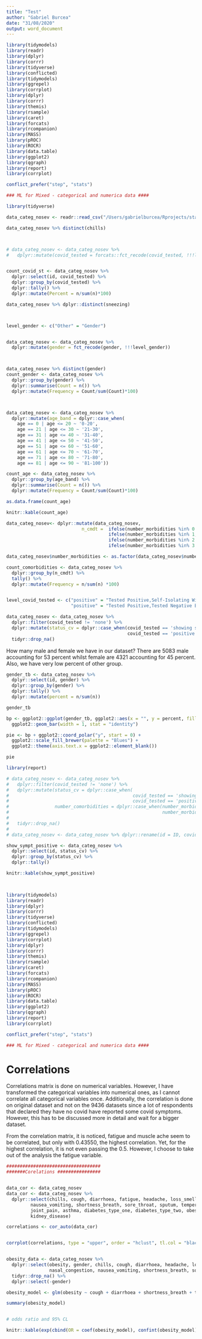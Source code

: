 ```yaml
---
title: "Test"
author: "Gabriel Burcea"
date: "31/08/2020"
output: word_document
---
```




```r


library(tidymodels)
library(readr)
library(dplyr)
library(corrr)
library(tidyverse)
library(conflicted)
library(tidymodels)
library(ggrepel)
library(corrplot)
library(dplyr)
library(corrr) 
library(themis)
library(rsample)
library(caret)
library(forcats)
library(rcompanion)
library(MASS)
library(pROC)
library(ROCR)
library(data.table)
library(ggplot2)
library(qgraph)
library(report)
library(corrplot)

conflict_prefer("step", "stats")

### ML for Mixed - categorical and numerica data ####

```


```r

library(tidyverse)

data_categ_nosev <- readr::read_csv("/Users/gabrielburcea/Rprojects/stats_data_whole/data_categ_nosev_comorbidity_one.csv")

data_categ_nosev %>% distinct(chills)



# data_categ_nosev <- data_categ_nosev %>%
#   dplyr::mutate(covid_tested = forcats::fct_recode(covid_tested, !!!level_covid_tested))


count_covid_st <- data_categ_nosev %>%
  dplyr::select(id, covid_tested) %>%
  dplyr::group_by(covid_tested) %>%
  dplyr::tally() %>%
  dplyr::mutate(Percent = n/sum(n)*100)

data_categ_nosev %>% dplyr::distinct(sneezing)



level_gender <- c("Other" = "Gender")


data_categ_nosev <- data_categ_nosev %>%
  dplyr::mutate(gender = fct_recode(gender, !!!level_gender))



data_categ_nosev %>% distinct(gender)
count_gender <- data_categ_nosev %>%
  dplyr::group_by(gender) %>%
  dplyr::summarise(Count = n()) %>%
  dplyr::mutate(Frequency = Count/sum(Count)*100)



data_categ_nosev <- data_categ_nosev %>%
  dplyr::mutate(age_band = dplyr::case_when(
    age == 0 | age <= 20 ~ '0-20',
    age == 21 | age <= 30 ~ '21-30',
    age == 31 | age <= 40 ~ '31-40',
    age == 41 | age <= 50 ~ '41-50',
    age == 51 | age <= 60 ~ '51-60',
    age == 61 | age <= 70 ~ '61-70',
    age == 71 | age <= 80 ~ '71-80',
    age == 81 | age <= 90 ~ '81-100'))

count_age <- data_categ_nosev %>%
  dplyr::group_by(age_band) %>%
  dplyr::summarise(Count = n()) %>%
  dplyr::mutate(Frequency = Count/sum(Count)*100)

as.data.frame(count_age)

knitr::kable(count_age)

data_categ_nosev<- dplyr::mutate(data_categ_nosev, 
                            n_cmdt =  ifelse(number_morbidities %in% 0 , "no morbidity", 
                                      ifelse(number_morbidities %in% 1, "1 morbidity", 
                                      ifelse(number_morbidities %in% 2 , "2 comorbidities",        
                                      ifelse(number_morbidities %in% 3:99, ">3 comorbidites", NA)))))

data_categ_nosev$number_morbidities <- as.factor(data_categ_nosev$number_morbidities)

count_comorbidities <- data_categ_nosev %>%
  dplyr::group_by(n_cmdt) %>%
  tally() %>%
  dplyr::mutate(Frequency = n/sum(n) *100)


level_covid_tested <- c("positive" = "Tested Positive,Self-Isolating With No Symptoms",
                        "positive" = "Tested Positive,Tested Negative But Have Symptoms,Showing Symptoms But Not Tested,Recovered But Have New Symptoms,Curious,Self-Isolating With No Symptoms")

data_categ_nosev <- data_categ_nosev %>%
  dplyr::filter(covid_tested != 'none') %>%
  dplyr::mutate(status_cv = dplyr::case_when(covid_tested == 'showing symptoms' ~ 0,
                                             covid_tested == 'positive' ~ 1)) %>%
  tidyr::drop_na()


```


How many male and female we have in our dataset? There are 5083 male accounting for 53 percent whilst female are 4321 accounting for 45 percent. Also, we have very low percent of other group.


```r

gender_tb <- data_categ_nosev %>%
  dplyr::select(id, gender) %>%
  dplyr::group_by(gender) %>%
  dplyr::tally() %>%
  dplyr::mutate(percent = n/sum(n))

gender_tb

bp <- ggplot2::ggplot(gender_tb, ggplot2::aes(x = "", y = percent, fill = gender)) + 
  ggplot2::geom_bar(width = 1, stat = "identity")

pie <- bp + ggplot2::coord_polar("y", start = 0) + 
  ggplot2::scale_fill_brewer(palette = "Blues") +
  ggplot2::theme(axis.text.x = ggplot2::element_blank())

pie
```



```r

library(report)

# data_categ_nosev <- data_categ_nosev %>%
#   dplyr::filter(covid_tested != 'none') %>%
#   dplyr::mutate(status_cv = dplyr::case_when(
#                                              covid_tested == 'showing symptoms' ~ 0,
#                                              covid_tested == 'positive' ~ 1), 
#                 number_comorbidities = dplyr::case_when(number_morbidities == 1 ~ 'one', 
#                                                         number_morbidities >= 2 ~ 'more than 2')) %>%
#   
#   tidyr::drop_na()
# 
# data_categ_nosev <- data_categ_nosev %>% dplyr::rename(id = ID, covid_tested = Covid_tested, gender = Gender, age = Age)

show_sympt_positive <- data_categ_nosev %>%
  dplyr::select(id, status_cv) %>%
  dplyr::group_by(status_cv) %>%
  dplyr::tally()

knitr::kable(show_sympt_positive)

  
```


```r


library(tidymodels)
library(readr)
library(dplyr)
library(corrr)
library(tidyverse)
library(conflicted)
library(tidymodels)
library(ggrepel)
library(corrplot)
library(dplyr)
library(corrr) 
library(themis)
library(rsample)
library(caret)
library(forcats)
library(rcompanion)
library(MASS)
library(pROC)
library(ROCR)
library(data.table)
library(ggplot2)
library(qgraph)
library(report)
library(corrplot)

conflict_prefer("step", "stats")

### ML for Mixed - categorical and numerica data ####

```


# Correlations 

Correlations matrix is done on numerical variables. However, I have transformed the categorical variables into numerical ones, as I cannot correlate all categorical variables once. Additionally, the correlation is done on original dataset and not on the 9436 datasets since a lot of respondents that declared they have no covid have reported some covid symptoms. However, this has to be discussed more in detail and wait for a bigger dataset. 

From the correlation matrix, it is noticed, fatigue and muscle ache seem to be correlated, but only with 0.43550, the highest correlation. Yet, for the highest correlation, it is not even passing the 0.5. However, I choose to take out of the analysis the fatigue variable. 


```r
###################################
#######Corelations ################


data_cor <- data_categ_nosev
data_cor <- data_categ_nosev %>%
  dplyr::select(chills, cough, diarrhoea, fatigue, headache, loss_smell_taste, muscle_ache, nasal_congestion, 
         nausea_vomiting, shortness_breath, sore_throat, sputum, temperature, loss_appetite, chest_pain, itchy_eyes, 
         joint_pain, asthma, diabetes_type_one, diabetes_type_two, obesity, hypertension, heart_disease, lung_condition, liver_disease, 
         kidney_disease)

correlations <- cor_auto(data_cor)


corrplot(correlations, type = "upper", order = "hclust", tl.col = "black", tl.srt = 45)



```





```r


obesity_data <- data_categ_nosev %>%
  dplyr::select(obesity, gender, chills, cough, diarrhoea, headache, loss_smell_taste, muscle_ache, 
                nasal_congestion, nausea_vomiting, shortness_breath, sore_throat, sputum, temperature, loss_appetite, chest_pain, itchy_eyes, joint_pain) %>%
  tidyr::drop_na() %>%
  dplyr::select(-gender)
```





```r
obesity_model <- glm(obesity ~ cough + diarrhoea + shortness_breath + temperature + loss_smell_taste + headache + muscle_ache + nasal_congestion + itchy_eyes + loss_appetite,  data = obesity_data, family = binomial)

summary(obesity_model)


# odds ratio and 95% CL

knitr::kable(exp(cbind(OR = coef(obesity_model), confint(obesity_model))))

```